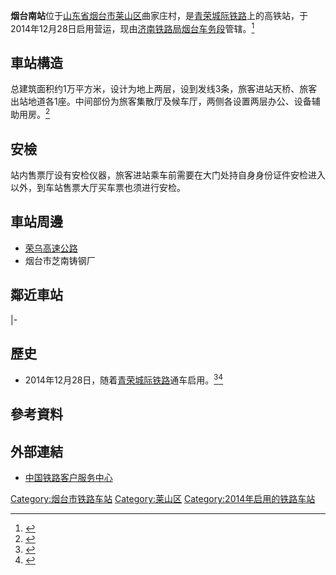 {{Expand|time=2016-02-19T13:22:17+00:00}}
{{Infobox China railway station
|车站名称 = 烟台南站
|图片 = Yantainan Railway Station.jpg
|图片介绍 = 
|车站名称拼音 = Yantainan
|英文名称=Yantainan Railway Station<ref>{{Cite web |url=http://news.sina.com.cn/o/2012-09-18/080725196193.shtml |title=铁道部:火车站名含"东西南北"统一改用拼音 |accessdate=2016-09-28 |archive-date=2017-07-30 |archive-url=https://web.archive.org/web/20170730073100/http://news.sina.com.cn/o/2012-09-18/080725196193.shtml |dead-url=no }}</ref><ref>{{cite journal |author=[[铁道部运输局|铁道部运输局]] |journal = 铁路客货运输专刊 |year=2012 |issue=4 |title = 关于明确铁路车站站名英文译法的通知 |id = 运营运调电[2012]1911号 |page = 6}}</ref>
|车站代码 = 18667
|电报码 = YLK
|拼音码 = YTN
|车站位置 = [[山东省|山东省]][[烟台市|烟台市]][[莱山区|莱山区]]曲家庄村
|坐标 = {{coord|37|25|53.82|N|121|23|13.87|E|display=inline,title}}
|归属 =[[济南铁路局|济南铁路局]][[烟台车务段|烟台车务段]]
|线路 = [[青荣城际铁路|青荣城际铁路]]
|车站等级 = 
|月台数目 = 2
|股道数目 = 5
}}
'''烟台南站'''位于[[山东省|山东省]][[烟台市|烟台市]][[莱山区|莱山区]]曲家庄村，是[[青荣城际铁路|青荣城际铁路]]上的高铁站，于2014年12月28日启用营运，现由[[济南铁路局|济南铁路局]][[烟台车务段|烟台车务段]]管辖。<ref>{{cite news|author=贾楚航|coauthors=侯洪斌|url=http://www.jiaodong.net/news/system/2014/08/25/012398205.shtml|title=烟台南站主体结构封顶 莱阳站11月装修结束|publisher=胶东在线|date=2014-08-25|accessdate=2016-09-28|archive-date=2016-10-01|archive-url=https://web.archive.org/web/20161001191244/http://www.jiaodong.net/news/system/2014/08/25/012398205.shtml|dead-url=no}}</ref>
== 車站構造 ==
总建筑面积约1万平方米，设计为地上两层，设到发线3条，旅客进站天桥、旅客出站地道各1座。中间部份为旅客集散厅及候车厅，两侧各设置两层办公、设备辅助用房。<ref>{{Cite web |url=http://news.shm.com.cn/2013-11/08/content_4175790.htm |title=城际铁路新建车站方案获批 烟台南站设计为两层 |access-date=2016-02-19 |archive-date=2016-04-14 |archive-url=https://web.archive.org/web/20160414175129/http://news.shm.com.cn/2013-11/08/content_4175790.htm |dead-url=no }}</ref>
== 安檢 ==
站内售票厅设有安检仪器，旅客进站乘车前需要在大门处持自身身份证件安检进入以外，到车站售票大厅买车票也须进行安检。
==車站周邊==
* [[荣乌高速公路|荣乌高速公路]]
* 烟台市芝南铸钢厂
== 鄰近車站 ==
{{start rail box|[[中国高速铁路|中国高速铁路]]}}
{{s-inop|[[桃村北站|桃村北站]]|{{站|青岛北}}方向}}
{{s-line|[[青荣城际铁路|青荣城际铁路]]<br />← 36km 烟台南站 23km →}}
{{s-inop|[[牟平站|牟平站]]|{{站|荣成}}方向}}
|-
{{s-inop|[[芝罘站|芝罘站]]|{{站|烟台}}方向}}
{{s-line|烟荣联络线<br />← 7km 烟台南站 {{0}}{{0}}{{0}} {{0}}{{0}}}}
{{terminus}}
{{s-end}}

==歷史==
* 2014年12月28日，随着[[青荣城际铁路|青荣城际铁路]]通车启用。<ref>{{Cite web |url=http://news.shm.com.cn/2013-01/11/content_3969269.htm |title=城铁烟台南站明年底建成 2小时40分钟到济南 |access-date=2016-02-19 |archive-date=2017-07-02 |archive-url=https://web.archive.org/web/20170702144701/http://news.shm.com.cn/2013-01/11/content_3969269.htm |dead-url=no }}</ref><ref>{{Cite web |url=http://news.gaotie.cn/yunying/2014-12-27/207339.html |title=青荣城际铁路：开启烟台“快连快通”时代 |access-date=2016-02-19 |archive-date=2017-07-02 |archive-url=https://web.archive.org/web/20170702171802/http://news.gaotie.cn/yunying/2014-12-27/207339.html |dead-url=no }}</ref>

==參考資料==
{{reflist}}
==外部連結==
* [http://www.12306.cn/mormhweb/ 中国铁路客户服务中心] {{Wayback|url=http://www.12306.cn/mormhweb/ |date=20180205163941 }}
{{青荣城际铁路}}
{{津潍烟高速铁路}}
[[Category:烟台市铁路车站|Category:烟台市铁路车站]]
[[Category:莱山区|Category:莱山区]]
[[Category:2014年启用的铁路车站|Category:2014年启用的铁路车站]]